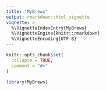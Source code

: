 ```yaml
---
title: "MyBrews"
output: rmarkdown::html_vignette
vignette: >
  %\VignetteIndexEntry{MyBrews}
  %\VignetteEngine{knitr::rmarkdown}
  %\VignetteEncoding{UTF-8}
---
```


```r
knitr::opts_chunk$set(
  collapse = TRUE,
  comment = "#>"
)
```

```r
library(MyBrews)
```
